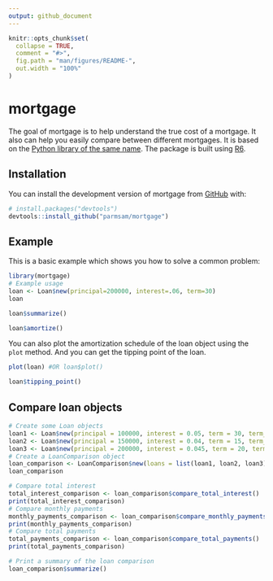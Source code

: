 ```yaml
---
output: github_document
---
```


<!-- README.md is generated from README.Rmd. Please edit that file -->

```r
knitr::opts_chunk$set(
  collapse = TRUE,
  comment = "#>",
  fig.path = "man/figures/README-",
  out.width = "100%"
)
```

# mortgage

<!-- badges: start -->
<!-- badges: end -->

The goal of mortgage is to help understand the true cost of a mortgage. It also can help you easily compare between different mortgages. It is based on the [Python library of the same name](https://mortgage.readthedocs.io/en/latest/). The package is built using [R6](https://r6.r-lib.org/).

## Installation

You can install the development version of mortgage from [GitHub](https://github.com/) with:

``` r
# install.packages("devtools")
devtools::install_github("parmsam/mortgage")
```

## Example

This is a basic example which shows you how to solve a common problem:

```r
library(mortgage)
# Example usage  
loan <- Loan$new(principal=200000, interest=.06, term=30)
loan
```

```r
loan$summarize()
```


```r
loan$amortize()
```
You can also plot the amortization schedule of the loan object using the `plot` method. And you can get the tipping point of the loan.


```r
plot(loan) #OR loan$plot()

loan$tipping_point()
```

## Compare loan objects

```r
# Create some Loan objects
loan1 <- Loan$new(principal = 100000, interest = 0.05, term = 30, term_unit = "years", compounded = "monthly")
loan2 <- Loan$new(principal = 150000, interest = 0.04, term = 15, term_unit = "years", compounded = "monthly")
loan3 <- Loan$new(principal = 200000, interest = 0.045, term = 20, term_unit = "years", compounded = "monthly")
# Create a LoanComparison object
loan_comparison <- LoanComparison$new(loans = list(loan1, loan2, loan3))
loan_comparison
```

```r
# Compare total interest
total_interest_comparison <- loan_comparison$compare_total_interest()
print(total_interest_comparison)
# Compare monthly payments
monthly_payments_comparison <- loan_comparison$compare_monthly_payments()
print(monthly_payments_comparison)
# Compare total payments
total_payments_comparison <- loan_comparison$compare_total_payments()
print(total_payments_comparison)
```

```r
# Print a summary of the loan comparison
loan_comparison$summarize()
```
